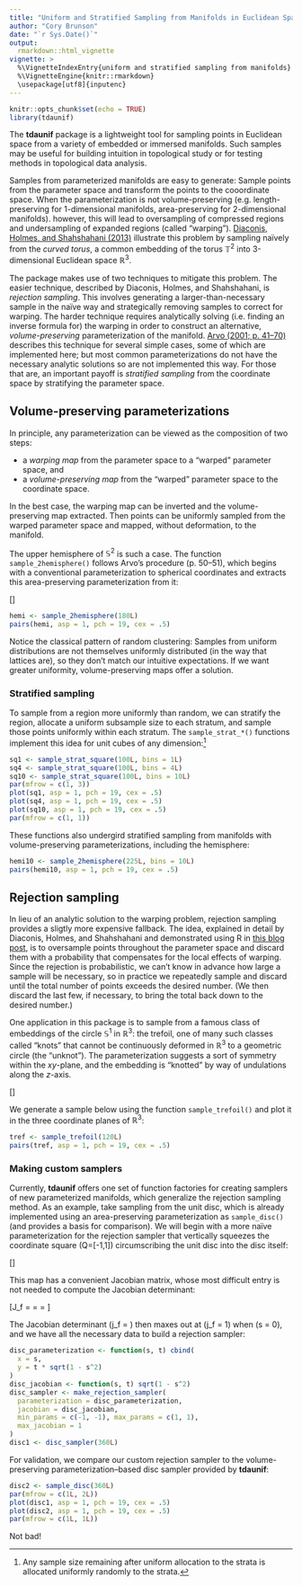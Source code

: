 ```yaml
---
title: "Uniform and Stratified Sampling from Manifolds in Euclidean Space"
author: "Cory Brunson"
date: "`r Sys.Date()`"
output:
  rmarkdown::html_vignette
vignette: >
  %\VignetteIndexEntry{uniform and stratified sampling from manifolds}
  %\VignetteEngine{knitr::rmarkdown}
  \usepackage[utf8]{inputenc}
---
```


```r
knitr::opts_chunk$set(echo = TRUE)
library(tdaunif)
```

The **tdaunif** package is a lightweight tool for sampling points in Euclidean space from a variety of embedded or immersed manifolds. Such samples may be useful for building intuition in topological study or for testing methods in topological data analysis.

Samples from parameterized manifolds are easy to generate: Sample points from the parameter space and transform the points to the cooordinate space. When the parameterization is not volume-preserving (e.g. length-preserving for 1-dimensional manifolds, area-preserving for 2-dimensional manifolds). however, this will lead to oversampling of compressed regions and undersampling of expanded regions (called "warping"). [Diaconis, Holmes, and Shahshahani (2013)](https://projecteuclid.org/euclid.imsc/1379942050) illustrate this problem by sampling naïvely from the _curved torus_, a common embedding of the torus $\mathbb{T}^2$ into 3-dimensional Euclidean space $\mathbb{R}^3$.

The package makes use of two techniques to mitigate this problem. The easier technique, described by Diaconis, Holmes, and Shahshahani, is _rejection sampling_. This involves generating a larger-than-necessary sample in the naïve way and strategically removing samples to correct for warping. The harder technique requires analytically solving (i.e. finding an inverse formula for) the warping in order to construct an alternative, _volume-preserving_ parameterization of the manifold. [Arvo (2001; p. 41--70)](https://www.cs.princeton.edu/courses/archive/fall04/cos526/papers/course29sig01.pdf) describes this technique for several simple cases, some of which are implemented here; but most common parameterizations do not have the necessary analytic solutions so are not implemented this way. For those that are, an important payoff is _stratified sampling_ from the coordinate space by stratifying the parameter space.

## Volume-preserving parameterizations

In principle, any parameterization can be viewed as the composition of two steps:

* a _warping map_ from the parameter space to a "warped" parameter space, and
* a _volume-preserving map_ from the "warped" parameter space to the coordinate space.

In the best case, the warping map can be inverted and the volume-preserving map extracted. Then points can be uniformly sampled from the warped parameter space and mapped, without deformation, to the manifold.

The upper hemisphere of $\mathbb{S}^2$ is such a case. The function `sample_2hemisphere()` follows Arvo's procedure (p. 50--51), which begins with a conventional parameterization to spherical coordinates and extracts this area-preserving parameterization from it:

\[\begin{align*}
h : [0,1]\times[0,1] & \to \mathbb{R}^3 \\
\left[\begin{array}{c} u \\ v \end{array}\right]
& \mapsto
\left[\begin{array}{c} x \\ y \\ z \end{array}\right]
= \left[\begin{array}{c}
\sqrt{u (2 - u)}\cos{2\pi v} \\
\sqrt{u (2 - u)}\sin{2\pi v} \\
1 - u
\end{array}\right]
\end{align*}\]

```r
hemi <- sample_2hemisphere(180L)
pairs(hemi, asp = 1, pch = 19, cex = .5)
```

Notice the classical pattern of random clustering: Samples from uniform distributions are not themselves uniformly distributed (in the way that lattices are), so they don't match our intuitive expectations. If we want greater uniformity, volume-preserving maps offer a solution.

### Stratified sampling

To sample from a region more uniformly than random, we can stratify the region, allocate a uniform subsample size to each stratum, and sample those points uniformly within each stratum. The `sample_strat_*()` functions implement this idea for unit cubes of any dimension:[^remainder]

[^remainder]: Any sample size remaining after uniform allocation to the strata is allocated uniformly randomly to the strata.

```r
sq1 <- sample_strat_square(100L, bins = 1L)
sq4 <- sample_strat_square(100L, bins = 4L)
sq10 <- sample_strat_square(100L, bins = 10L)
par(mfrow = c(1, 3))
plot(sq1, asp = 1, pch = 19, cex = .5)
plot(sq4, asp = 1, pch = 19, cex = .5)
plot(sq10, asp = 1, pch = 19, cex = .5)
par(mfrow = c(1, 1))
```

These functions also undergird stratified sampling from manifolds with volume-preserving parameterizations, including the hemisphere:

```r
hemi10 <- sample_2hemisphere(225L, bins = 10L)
pairs(hemi10, asp = 1, pch = 19, cex = .5)
```

## Rejection sampling

In lieu of an analytic solution to the warping problem, rejection sampling provides a sligtly more expensive fallback. The idea, explained in detail by Diaconis, Holmes, and Shahshahani and demonstrated using R in [this blog post](https://corybrunson.github.io/2019/02/01/sampling/), is to oversample points throughout the parameter space and discard them with a probability that compensates for the local effects of warping. Since the rejection is probabilistic, we can't know in advance how large a sample will be necessary, so in practice we repeatedly sample and discard until the total number of points exceeds the desired number. (We then discard the last few, if necessary, to bring the total back down to the desired number.)

One application in this package is to sample from a famous class of embeddings of the circle $\mathbb{S}^1$ in $\mathbb{R}^3$: the trefoil, one of many such classes called "knots" that cannot be continuously deformed in $\mathbb{R}^3$ to a geometric circle (the "unknot"). The parameterization suggests a sort of symmetry within the $xy$-plane, and the embedding is "knotted" by way of undulations along the $z$-axis.

\[\begin{align*}
g : \mathbb{S}^1 & \to \mathbb{R}^3 \\
\left[\begin{array}{c} \theta \end{array}\right]
& \mapsto
\left[\begin{array}{c} x \\ y \\ z \end{array}\right]
= \left[\begin{array}{c}
\sin\theta + 2\sin 2\theta \\
\cos\theta - 2\cos 2\theta \\
-(\sin 3\theta)
\end{array}\right]
\end{align*}\]

We generate a sample below using the function `sample_trefoil()` and plot it in the three coordinate planes of $\mathbb{R}^3$:

```r
tref <- sample_trefoil(120L)
pairs(tref, asp = 1, pch = 19, cex = .5)
```

### Making custom samplers

Currently, **tdaunif** offers one set of function factories for creating samplers of new parameterized manifolds, which generalize the rejection sampling method. As an example, take sampling from the unit disc, which is already implemented using an area-preserving parameterization as `sample_disc()` (and provides a basis for comparison). We will begin with a more naïve parameterization for the rejection sampler that vertically squeezes the coordinate square \(Q=[-1,1]\times[-1,1]\) circumscribing the unit disc into the disc itself:

\[\begin{align*}
f : Q & \to \mathbb{R}^2 \\
\left[\begin{array}{c} s \\ t \end{array}\right]
& \mapsto
\left[\begin{array}{c} x \\ y \end{array}\right]
= \left[\begin{array}{c} s \\ t\sqrt{1 - s^2} \end{array}\right]
\end{align*}\]

This map has a convenient Jacobian matrix, whose most difficult entry is not needed to compute the Jacobian determinant:

\[J_f =
\left[\ \frac{\partial f}{\partial s}\ \frac{\partial f}{\partial t}\ \right]=
\left[\begin{array}{cc}
\frac{\partial x}{\partial s} & \frac{\partial x}{\partial t} \\
\frac{\partial y}{\partial s} & \frac{\partial y}{\partial t}
\end{array}\right] =
\left[\begin{array}{cc}
1 & 0 \\
\text{who cares} & \sqrt{1 - s^2}
\end{array}\right]\]

The Jacobian determinant \(j_f = \sqrt{1 - s^2}\) then maxes out at \(j_f = 1\) when \(s = 0\), and we have all the necessary data to build a rejection sampler:

```r
disc_parameterization <- function(s, t) cbind(
  x = s,
  y = t * sqrt(1 - s^2)
)
disc_jacobian <- function(s, t) sqrt(1 - s^2)
disc_sampler <- make_rejection_sampler(
  parameterization = disc_parameterization,
  jacobian = disc_jacobian,
  min_params = c(-1, -1), max_params = c(1, 1),
  max_jacobian = 1
)
disc1 <- disc_sampler(360L)
```

For validation, we compare our custom rejection sampler to the volume-preserving parameterization--based disc sampler provided by **tdaunif**:

```r
disc2 <- sample_disc(360L)
par(mfrow = c(1L, 2L))
plot(disc1, asp = 1, pch = 19, cex = .5)
plot(disc2, asp = 1, pch = 19, cex = .5)
par(mfrow = c(1L, 1L))
```

Not bad!
